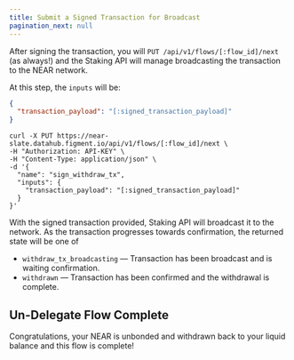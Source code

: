 ```yaml
---
title: Submit a Signed Transaction for Broadcast
pagination_next: null
---
```


After signing the transaction, you will `PUT /api/v1/flows/[:flow_id]/next` (as always!) and the Staking API will manage broadcasting the transaction to the NEAR network.

At this step, the `inputs` will be:

```json
{
  "transaction_payload": "[:signed_transaction_payload]"
}
```

```text
curl -X PUT https://near-slate.datahub.figment.io/api/v1/flows/[:flow_id]/next \
-H "Authorization: API-KEY" \
-H "Content-Type: application/json" \
-d '{
  "name": "sign_withdraw_tx",
  "inputs": {
    "transaction_payload": "[:signed_transaction_payload]"
  }
}'
```

With the signed transaction provided, Staking API will broadcast it to the network. As the transaction progresses towards confirmation, the returned state will be one of

- `withdraw_tx_broadcasting` — Transaction has been broadcast and is waiting confirmation.
- `withdrawn` — Transaction has been confirmed and the withdrawal is complete.

## Un-Delegate Flow Complete

Congratulations, your NEAR is unbonded and withdrawn back to your liquid balance and this flow is complete!
